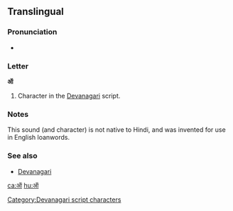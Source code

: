 {{Devanagari character info|hex=911|name=DEVANAGARI LETTER CANDRA O}}
==Translingual==

===Pronunciation===
*{{IPA|/ɔ/}}

===Letter===
'''ऑ'''

# Character in the [[Devanagari]] script.

===Notes===
This sound (and character) is not native to Hindi, and was invented for use in English loanwords.

===See also===
* [[w:Devanagari|Devanagari]]

[[Category:Devanagari script characters]]

[[ca:ऑ]]
[[hu:ऑ]]